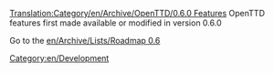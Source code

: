 [[Translation:Category/en/Archive/OpenTTD/0.6.0 Features]]
OpenTTD features first made available or modified in version 0.6.0

Go to the [[en/Archive/Lists/Roadmap 0.6]]

[[Category:en/Development]]
